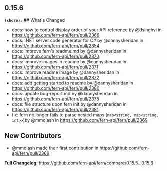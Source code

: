 ## 0.15.6
**`(chore):`** ## What's Changed
* docs: how to control display order of your API reference by @dsinghvi in https://github.com/fern-api/fern/pull/2366
* docs: .NET server code generator for C# by @dannysheridan in https://github.com/fern-api/fern/pull/2354
* docs: improve fern's readme.md by @dannysheridan in https://github.com/fern-api/fern/pull/2370
* docs: improve images in readme by @dannysheridan in https://github.com/fern-api/fern/pull/2371
* docs: improve readme image by @dannysheridan in https://github.com/fern-api/fern/pull/2372
* docs: add getting started to readme by @dannysheridan in https://github.com/fern-api/fern/pull/2380
* docs: update bug-report.md by @dannysheridan in https://github.com/fern-api/fern/pull/2375
* docs: file structure upon fern init by @dannysheridan in https://github.com/fern-api/fern/pull/2381
* fix: fern no longer fails to parse nested maps (`map<string, map<string, int>>`)by @mmolash in https://github.com/fern-api/fern/pull/2369

## New Contributors
* @mmolash made their first contribution in https://github.com/fern-api/fern/pull/2369

**Full Changelog**: https://github.com/fern-api/fern/compare/0.15.5...0.15.6

